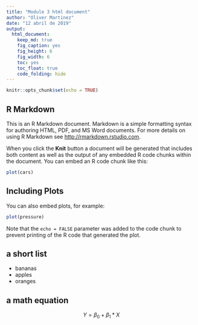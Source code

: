 ```yaml
---
title: "Module 3 html document"
author: "Oliver Martinez"
date: "12 abril de 2019"
output: 
  html_document:
    keep_md: true
    fig_caption: yes
    fig_height: 6
    fig_width: 6
    toc: yes
    toc_float: true
    code_folding: hide
---
```


```r
knitr::opts_chunk$set(echo = TRUE)
```

## R Markdown {#nextsteps .emphasized}

This is an R Markdown document. Markdown is a simple formatting syntax for authoring HTML, PDF, and MS Word documents. For more details on using R Markdown see <http://rmarkdown.rstudio.com>.

When you click the **Knit** button a document will be generated that includes both content as well as the output of any embedded R code chunks within the document. You can embed an R code chunk like this:

```r
plot(cars)
```

## Including Plots

You can also embed plots, for example:

```r
plot(pressure)
```

Note that the `echo = FALSE` parameter was added to the code chunk to prevent printing of the R code that generated the plot.

## a short list

* bananas
* apples
* oranges

## a math equation

$$ Y = \beta_0 + \beta_1*X $$

